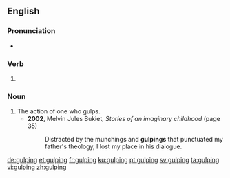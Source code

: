 ==English==

===Pronunciation===
* {{IPA|/ˈɡʌlpɪŋ/|lang=en}}

===Verb===
{{head|en|present participle}}

# {{present participle of|gulp|lang=en|nocat=1}}

===Noun===
{{en-noun}}

# The action of one who gulps.
#* '''2002''', Melvin Jules Bukiet, ''Stories of an imaginary childhood'' (page 35)
#*: Distracted by the munchings and '''gulpings''' that punctuated my father's theology, I lost my place in his dialogue.

[[de:gulping]]
[[et:gulping]]
[[fr:gulping]]
[[ku:gulping]]
[[pt:gulping]]
[[sv:gulping]]
[[ta:gulping]]
[[vi:gulping]]
[[zh:gulping]]